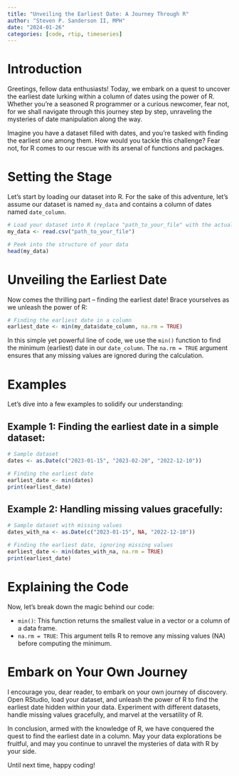 ```yaml
---
title: "Unveiling the Earliest Date: A Journey Through R"
author: "Steven P. Sanderson II, MPH"
date: "2024-01-26"
categories: [code, rtip, timeseries]
---
```


# Introduction

Greetings, fellow data enthusiasts! Today, we embark on a quest to uncover the earliest date lurking within a column of dates using the power of R. Whether you're a seasoned R programmer or a curious newcomer, fear not, for we shall navigate through this journey step by step, unraveling the mysteries of date manipulation along the way.

Imagine you have a dataset filled with dates, and you're tasked with finding the earliest one among them. How would you tackle this challenge? Fear not, for R comes to our rescue with its arsenal of functions and packages.

# Setting the Stage

Let's start by loading our dataset into R. For the sake of this adventure, let's assume our dataset is named `my_data` and contains a column of dates named `date_column`.

```R
# Load your dataset into R (replace "path_to_your_file" with the actual path)
my_data <- read.csv("path_to_your_file")

# Peek into the structure of your data
head(my_data)
```

# Unveiling the Earliest Date

Now comes the thrilling part – finding the earliest date! Brace yourselves as we unleash the power of R:

```R
# Finding the earliest date in a column
earliest_date <- min(my_data$date_column, na.rm = TRUE)
```

In this simple yet powerful line of code, we use the `min()` function to find the minimum (earliest) date in our `date_column`. The `na.rm = TRUE` argument ensures that any missing values are ignored during the calculation.

# Examples

Let's dive into a few examples to solidify our understanding:

## Example 1: Finding the earliest date in a simple dataset:

```r
# Sample dataset
dates <- as.Date(c("2023-01-15", "2023-02-20", "2022-12-10"))

# Finding the earliest date
earliest_date <- min(dates)
print(earliest_date)
```

## Example 2: Handling missing values gracefully:

```r
# Sample dataset with missing values
dates_with_na <- as.Date(c("2023-01-15", NA, "2022-12-10"))

# Finding the earliest date, ignoring missing values
earliest_date <- min(dates_with_na, na.rm = TRUE)
print(earliest_date)
```

# Explaining the Code

Now, let's break down the magic behind our code:

- `min()`: This function returns the smallest value in a vector or a column of a data frame.
- `na.rm = TRUE`: This argument tells R to remove any missing values (NA) before computing the minimum.

# Embark on Your Own Journey

I encourage you, dear reader, to embark on your own journey of discovery. Open RStudio, load your dataset, and unleash the power of R to find the earliest date hidden within your data. Experiment with different datasets, handle missing values gracefully, and marvel at the versatility of R.

In conclusion, armed with the knowledge of R, we have conquered the quest to find the earliest date in a column. May your data explorations be fruitful, and may you continue to unravel the mysteries of data with R by your side.

Until next time, happy coding!